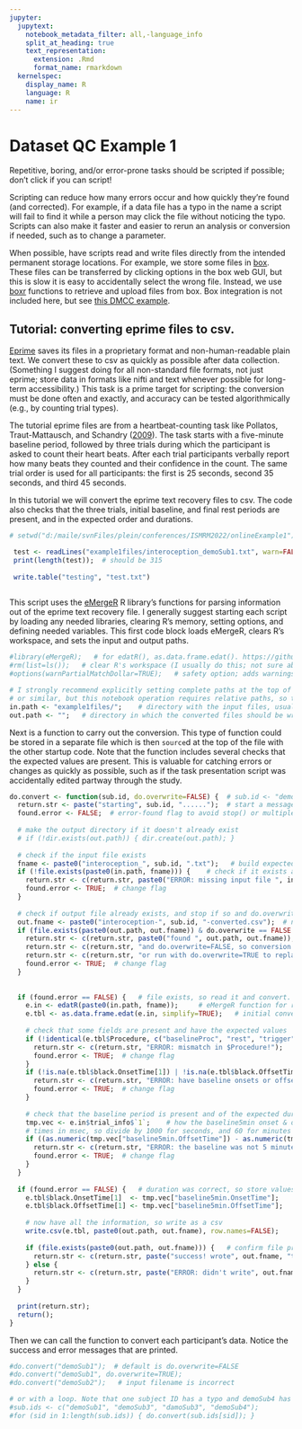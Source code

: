 ---
jupyter:
  jupytext:
    notebook_metadata_filter: all,-language_info
    split_at_heading: true
    text_representation:
      extension: .Rmd
      format_name: rmarkdown
  kernelspec:
    display_name: R
    language: R
    name: ir
---

# Dataset QC Example 1
Repetitive, boring, and/or error-prone tasks should be scripted if possible; don't click if you can script!

Scripting can reduce how many errors occur and how quickly they're found (and corrected). For example, if a data file has a typo in the name a script will fail to find it while a person may click the file without noticing the typo. Scripts can also make it faster and easier to rerun an analysis or conversion if needed, such as to change a parameter.

When possible, have scripts read and write files directly from the intended permanent storage locations. For example, we store some files in [box](box.com). These files can be transferred by clicking options in the box web GUI, but this is slow it is easy to accidentally select the wrong file. Instead, we use [boxr](https://github.com/r-box/boxr) functions to retrieve and upload files from box. Box integration is not included here, but see [this DMCC example](https://github.com/ccplabwustl/dualmechanisms/blob/master/preparationsAndConversions/eprime/TEMPLATE_convertEprime.R). 

## Tutorial: converting eprime files to csv. 
[Eprime](https://pstnet.com/products/e-prime/) saves its files in a proprietary format and non-human-readable plain text. We convert these to csv as quickly as possible after data collection. (Something I suggest doing for all non-standard file formats, not just eprime; store data in formats like nifti and text whenever possible for long-term accessibility.) This task is a prime target for scripting: the conversion must be done often and exactly, and accuracy can be tested algorithmically (e.g., by counting trial types).

The tutorial eprime files are from a heartbeat-counting task like Pollatos, Traut-Mattausch, and Schandry ([2009](https://doi.org/10.1002/da.20504)). The task starts with a five-minute baseline period, followed by three trials during which the participant is asked to count their heart beats. After each trial participants verbally report how many beats they counted and their confidence in the count. The same trial order is used for all participants: the first is 25 seconds, second 35 seconds, and third 45 seconds.  

In this tutorial we will convert the eprime text recovery files to csv. The code also checks that the three trials, initial baseline, and final rest periods are present, and in the expected order and durations.

```{r}

# setwd("d:/maile/svnFiles/plein/conferences/ISMRM2022/onlineExample1"); # for Jo's local testing

 test <- readLines("example1files/interoception_demoSub1.txt", warn=FALSE);
 print(length(test));  # should be 315
 
 write.table("testing", "test.txt")
 
```

This script uses the [eMergeR](https://github.com/AWKruijt/eMergeR) R library's functions for parsing information out of the eprime text recovery file. I generally suggest starting each script by loading any needed libraries, clearing R's memory, setting options, and defining needed variables. This first code block loads eMergeR, clears R's workspace, and sets the input and output paths. 

```{r}
#library(eMergeR);   # for edatR(), as.data.frame.edat(). https://github.com/AWKruijt/eMergeR
#rm(list=ls());   # clear R's workspace (I usually do this; not sure about in a notebook)
#options(warnPartialMatchDollar=TRUE);   # safety option; adds warnings for partial matches

# I strongly recommend explicitly setting complete paths at the top of a script rather than using setwd()
# or similar, but this notebook operation requires relative paths, so the variables are empty placeholders.
in.path <- "example1files/";    # directory with the input files, usually something like in.path <- "d:/temp/input/";   
out.path <- "";   # directory in which the converted files should be written out.path <- "d:/temp/output/";   


```

Next is a function to carry out the conversion. This type of function could be stored in a separate file which is then `source`d at the top of the file with the other startup code. Note that the function includes several checks that the expected values are present. This is valuable for catching errors or changes as quickly as possible, such as if the task presentation script was accidentally edited partway through the study.

```{r}

do.convert <- function(sub.id, do.overwrite=FALSE) {  # sub.id <- "demoSub1"; do.overwrite <- FALSE;
  return.str <- paste("starting", sub.id, "......");  # start a message for the function to return
  found.error <- FALSE;  # error-found flag to avoid stop() or multiple return() statements
  
  # make the output directory if it doesn't already exist 
  # if (!dir.exists(out.path)) { dir.create(out.path); }
  
  # check if the input file exists
  fname <- paste0("interoception_", sub.id, ".txt");   # build expected input filename
  if (!file.exists(paste0(in.path, fname))) {    # check if it exists and print error message if not.
    return.str <- c(return.str, paste0("ERROR: missing input file ", in.path, fname, "!")); 
    found.error <- TRUE;  # change flag
  } 
  
  # check if output file already exists, and stop if so and do.overwrite is FALSE
  out.fname <- paste0("interoception-", sub.id, "-converted.csv");  # name of the output file to be made
  if (file.exists(paste0(out.path, out.fname)) & do.overwrite == FALSE & !found.error) { 
    return.str <- c(return.str, paste0("found ", out.path, out.fname));
    return.str <- c(return.str, "and do.overwrite=FALSE, so conversion stopped! Move file and run do.convert again,");
    return.str <- c(return.str, "or run with do.overwrite=TRUE to replace the file.");
    found.error <- TRUE;  # change flag
  }
  
  
  if (found.error == FALSE) {   # file exists, so read it and convert.
    e.in <- edatR(paste0(in.path, fname));     # eMergeR function for reading text recovery files
    e.tbl <- as.data.frame.edat(e.in, simplify=TRUE);   # initial conversion
    
    # check that some fields are present and have the expected values
    if (!identical(e.tbl$Procedure, c("baselineProc", "rest", "trigger", "rest", "trigger", "rest", "trigger", "rest"))) { 
      return.str <- c(return.str, "ERROR: mismatch in $Procedure!"); 
      found.error <- TRUE;  # change flag
    }
    if (!is.na(e.tbl$black.OnsetTime[1]) | !is.na(e.tbl$black.OffsetTime[1])) { 
      return.str <- c(return.str, "ERROR: have baseline onsets or offsets??"); 
      found.error <- TRUE;  # change flag
    }
    
    # check that the baseline period is present and of the expected duration
    tmp.vec <- e.in$trial_info$`1`;    # how the baseline5min onset & offset times are in the eprime file
    # times in msec, so divide by 1000 for seconds, and 60 for minutes
    if ((as.numeric(tmp.vec["baseline5min.OffsetTime"]) - as.numeric(tmp.vec["baseline5min.OnsetTime"]))/60000 != 5) { 
      return.str <- c(return.str, "ERROR: the baseline was not 5 minutes"); 
      found.error <- TRUE;  # change flag
    } 
  }
    
  if (found.error == FALSE) {   # duration was correct, so store values in correct output table spots and write
    e.tbl$black.OnsetTime[1]  <- tmp.vec["baseline5min.OnsetTime"];
    e.tbl$black.OffsetTime[1] <- tmp.vec["baseline5min.OffsetTime"];
    
    # now have all the information, so write as a csv
    write.csv(e.tbl, paste0(out.path, out.fname), row.names=FALSE);
    
    if (file.exists(paste0(out.path, out.fname))) {   # confirm file present and print a success message
      return.str <- c(return.str, paste("success! wrote", out.fname, "to disk."));
    } else { 
      return.str <- c(return.str, paste("ERROR: didn't write", out.fname, "to disk!!!!")); 
    }
  }
  
  print(return.str);
  return();
}

```

Then we can call the function to convert each participant's data. Notice the success and error messages that are printed.

```{r}

#do.convert("demoSub1");  # default is do.overwrite=FALSE
#do.convert("demoSub1", do.overwrite=TRUE);
#do.convert("demoSub2");   # input filename is incorrect

# or with a loop. Note that one subject ID has a typo and demoSub4 has a timing error.
#sub.ids <- c("demoSub1", "demoSub3", "damoSub3", "demoSub4");
#for (sid in 1:length(sub.ids)) { do.convert(sub.ids[sid]); }

```
